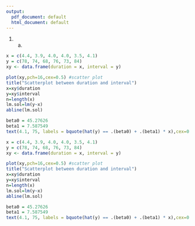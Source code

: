 ---
output:
  pdf_document: default
  html_document: default
---
1. (a)
```{r cars}
x = c(4.4, 3.9, 4.0, 4.0, 3.5, 4.1)
y = c(78, 74, 68, 76, 73, 84)
xy <- data.frame(duration = x, interval = y)

plot(xy,pch=16,cex=0.5) #scatter plot
title("Scatterplot between duration and interval")
x=xy$duration
y=xy$interval
n=length(x)
lm.sol=lm(y~x)
abline(lm.sol)

beta0 = 45.27626
beta1 = 7.587549
text(4.1, 75, labels = bquote(hat(y) == .(beta0) + .(beta1) * x),cex=0.6)
```
```{r}
x = c(4.4, 3.9, 4.0, 4.0, 3.5, 4.1)
y = c(78, 74, 68, 76, 73, 84)
xy <- data.frame(duration = x, interval = y)

plot(xy,pch=16,cex=0.5) #scatter plot
title("Scatterplot between duration and interval")
x=xy$duration
y=xy$interval
n=length(x)
lm.sol=lm(y~x)
abline(lm.sol)

beta0 = 45.27626
beta1 = 7.587549
text(4.1, 75, labels = bquote(hat(y) == .(beta0) + .(beta1) * x),cex=0.6)
```

